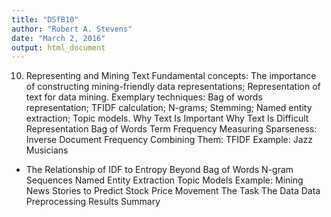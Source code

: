 ```yaml
---
title: "DSfB10"
author: "Robert A. Stevens"
date: "March 2, 2016"
output: html_document
---
```


10. Representing and Mining Text
Fundamental concepts: The importance of constructing mining-friendly data representations; Representation of text for data mining.
Exemplary techniques: Bag of words representation; TFIDF calculation; N-grams; Stemming; Named entity extraction; Topic models.
Why Text Is Important
Why Text Is Difficult
Representation
Bag of Words
Term Frequency
Measuring Sparseness: Inverse Document Frequency
Combining Them: TFIDF
Example: Jazz Musicians
* The Relationship of IDF to Entropy
Beyond Bag of Words
N-gram Sequences
Named Entity Extraction
Topic Models
Example: Mining News Stories to Predict Stock Price Movement
The Task
The Data
Data Preprocessing
Results
Summary
